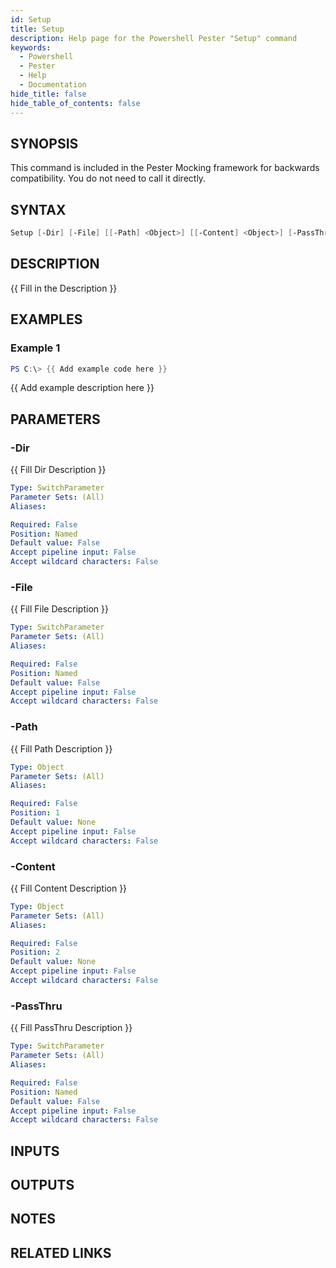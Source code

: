 ```yaml
---
id: Setup
title: Setup
description: Help page for the Powershell Pester "Setup" command
keywords:
  - Powershell
  - Pester
  - Help
  - Documentation
hide_title: false
hide_table_of_contents: false
---
```


## SYNOPSIS

This command is included in the Pester Mocking framework for backwards compatibility. 
You do not need to call it directly.

## SYNTAX

```powershell
Setup [-Dir] [-File] [[-Path] <Object>] [[-Content] <Object>] [-PassThru]
```

## DESCRIPTION

{{ Fill in the Description }}

## EXAMPLES

### Example 1

```powershell
PS C:\> {{ Add example code here }}
```

{{ Add example description here }}

## PARAMETERS

### -Dir

{{ Fill Dir Description }}

```yaml
Type: SwitchParameter
Parameter Sets: (All)
Aliases:

Required: False
Position: Named
Default value: False
Accept pipeline input: False
Accept wildcard characters: False
```

### -File

{{ Fill File Description }}

```yaml
Type: SwitchParameter
Parameter Sets: (All)
Aliases:

Required: False
Position: Named
Default value: False
Accept pipeline input: False
Accept wildcard characters: False
```

### -Path

{{ Fill Path Description }}

```yaml
Type: Object
Parameter Sets: (All)
Aliases:

Required: False
Position: 1
Default value: None
Accept pipeline input: False
Accept wildcard characters: False
```

### -Content

{{ Fill Content Description }}

```yaml
Type: Object
Parameter Sets: (All)
Aliases:

Required: False
Position: 2
Default value: None
Accept pipeline input: False
Accept wildcard characters: False
```

### -PassThru

{{ Fill PassThru Description }}

```yaml
Type: SwitchParameter
Parameter Sets: (All)
Aliases:

Required: False
Position: Named
Default value: False
Accept pipeline input: False
Accept wildcard characters: False
```

## INPUTS

## OUTPUTS

## NOTES

## RELATED LINKS

